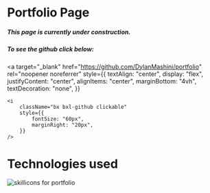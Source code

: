 # Portfolio Page

##### This page is currently under construction.

##### To see the github click below:
<a
	target="_blank"
	href="https://github.com/DylanMashini/portfolio"
	rel="noopener noreferrer"
	style={{
		textAlign: "center",
		display: "flex",
		justifyContent: "center",
		alignItems: "center",
		marginBottom: "4vh",
		textDecoration: "none",
	}}
>
	<i
		className="bx bxl-github clickable"
		style={{
			fontSize: "60px",
			marginRight: "20px",
		}}
	/>
</a>

# Technologies used
<img src="https://skillicons.dev/icons?i=ts,next,react,md,figma" alt="skillicons for portfolio" />


